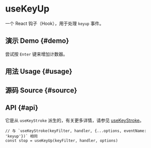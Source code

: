 # useKeyUp


<HooksType category={frontmatter.category} />

一个 React 钩子（Hook），用于处理 `keyup` 事件。

## 演示 Demo \{#demo}

尝试按 `Enter` 键来增加计数器。


<App />

## 用法 Usage \{#usage}



## 源码 Source \{#source}


<Source />

## API \{#api}

它是从 `useKeyStroke` 派生的，有关更多详情，请参见 [useKeyStroke](/reference/use-key-stroke)。

```tsx
// 与 `useKeyStroke(keyFilter, handler, {...options, eventName: 'keyup'})` 相同
const stop = useKeyUp(keyFilter, handler, options)
```
